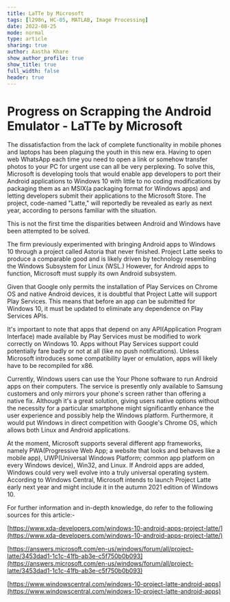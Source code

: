 ```yaml
---
title: LaTTe by Microsoft
tags: [l298n, HC-05, MATLAB, Image Processing]
date: 2022-08-25
mode: normal
type: article
sharing: true
author: Aastha Khare
show_author_profile: true
show_title: true
full_width: false
header: true
---
```


# Progress on Scrapping the Android Emulator - LaTTe by Microsoft

The dissatisfaction from the lack of complete functionality in mobile phones and laptops has been plaguing the youth in this new era. Having to open web WhatsApp each time you need to open a link or somehow transfer photos to your PC for urgent use can all be very perplexing. To solve this, Microsoft is developing tools that would enable app developers to port their Android applications to Windows 10 with little to no coding modifications by packaging them as an MSIX(a packaging format for Windows apps) and letting developers submit their applications to the Microsoft Store. The project, code-named "Latte," will reportedly be revealed as early as next year, according to persons familiar with the situation.

This is not the first time the disparities between Android and Windows have been attempted to be solved.

The firm previously experimented with bringing Android apps to Windows 10 through a project called Astoria that never finished. Project Latte seeks to produce a comparable good and is likely driven by technology resembling the Windows Subsystem for Linux (WSL.) However, for Android apps to function, Microsoft must supply its own Android subsystem.

Given that Google only permits the installation of Play Services on Chrome OS and native Android devices, it is doubtful that Project Latte will support Play Services. This means that before an app can be submitted for Windows 10, it must be updated to eliminate any dependence on Play Services APIs.

It's important to note that apps that depend on any API(Application Program Interface) made available by Play Services must be modified to work correctly on Windows 10. Apps without Play Services support could potentially fare badly or not at all (like no push notifications). Unless Microsoft introduces some compatibility layer or emulation, apps will likely have to be recompiled for x86.

Currently, Windows users can use the Your Phone software to run Android apps on their computers. The service is presently only available to Samsung customers and only mirrors your phone's screen rather than offering a native fix. Although it's a great solution, giving users native options without the necessity for a particular smartphone might significantly enhance the user experience and possibly help the Windows platform. Furthermore, it would put Windows in direct competition with Google's Chrome OS, which allows both Linux and Android applications.

At the moment, Microsoft supports several different app frameworks, namely PWA(Progressive Web App; a website that looks and behaves like a mobile app), UWP(Universal Windows Platform; common app platform on every Windows device), Win32, and Linux. If Android apps are added, Windows could very well evolve into a truly universal operating system. According to Windows Central, Microsoft intends to launch Project Latte early next year and might include it in the autumn 2021 edition of Windows 10.

For further information and in-depth knowledge, do refer to the following sources for this article:-

[https://www.xda-developers.com/windows-10-android-apps-project-latte/](https://www.xda-developers.com/windows-10-android-apps-project-latte/)

[https://answers.microsoft.com/en-us/windows/forum/all/project-latte/3453dad1-1c1c-41fb-ab3e-c5f750b0b093](https://answers.microsoft.com/en-us/windows/forum/all/project-latte/3453dad1-1c1c-41fb-ab3e-c5f750b0b093)

[https://www.windowscentral.com/windows-10-project-latte-android-apps](https://www.windowscentral.com/windows-10-project-latte-android-apps)
